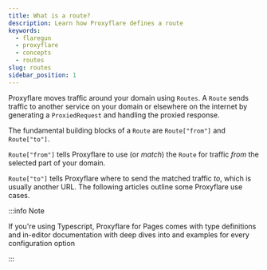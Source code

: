 ```yaml
---
title: What is a route?
description: Learn how Proxyflare defines a route
keywords:
  - flaregun
  - proxyflare
  - concepts
  - routes
slug: routes
sidebar_position: 1
---
```


Proxyflare moves traffic around your domain using `Routes`. A `Route` sends traffic to another service on your domain or elsewhere on the internet by generating a `ProxiedRequest` and handling the proxied response.

The fundamental building blocks of a `Route` are `Route["from"]` and `Route["to"]`.

`Route["from"]` tells Proxyflare to use (or _match_) the `Route` for traffic _from_ the selected part of your domain.

`Route["to"]` tells Proxyflare where to send the matched traffic _to_, which is usually another URL.
The following articles outline some Proxyflare use cases.

:::info Note

If you're using Typescript, Proxyflare for Pages comes with type definitions and in-editor documentation with deep dives into and examples for every configuration option

:::
